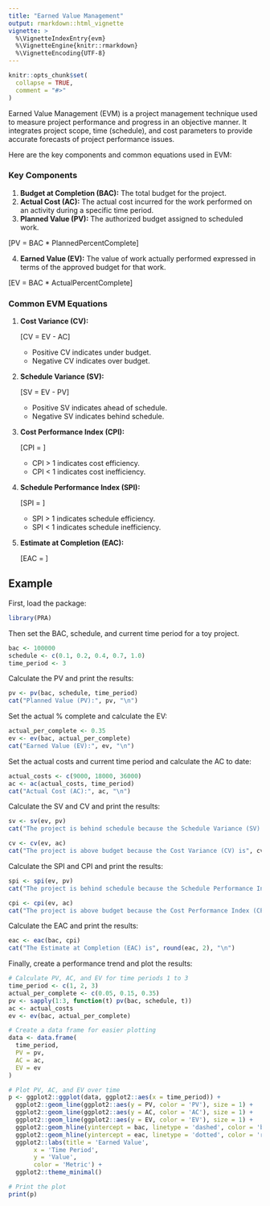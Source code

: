 ```yaml
---
title: "Earned Value Management"
output: rmarkdown::html_vignette
vignette: >
  %\VignetteIndexEntry{evm}
  %\VignetteEngine{knitr::rmarkdown}
  %\VignetteEncoding{UTF-8}
---
```


```r
knitr::opts_chunk$set(
  collapse = TRUE,
  comment = "#>"
)
```

Earned Value Management (EVM) is a project management technique used to measure project performance and progress in an objective manner. It integrates project scope, time (schedule), and cost parameters to provide accurate forecasts of project performance issues.

Here are the key components and common equations used in EVM:

### Key Components

1. **Budget at Completion (BAC):** The total budget for the project.
2. **Actual Cost (AC):** The actual cost incurred for the work performed on an activity during a specific time period.
3. **Planned Value (PV):** The authorized budget assigned to scheduled work.

\[PV = BAC * PlannedPercentComplete\]

4. **Earned Value (EV):** The value of work actually performed expressed in terms of the approved budget for that work.

\[EV = BAC * ActualPercentComplete\]

### Common EVM Equations

1. **Cost Variance (CV):**

   \[CV = EV - AC\]
   
   - Positive CV indicates under budget.
   - Negative CV indicates over budget.

2. **Schedule Variance (SV):**
   
   \[SV = EV - PV\]
   
   - Positive SV indicates ahead of schedule.
   - Negative SV indicates behind schedule.

3. **Cost Performance Index (CPI):**

   \[CPI = \frac{EV}{AC}\]
  
   - CPI > 1 indicates cost efficiency.
   - CPI < 1 indicates cost inefficiency.

4. **Schedule Performance Index (SPI):**
   
   \[SPI = \frac{EV}{PV}\]
   
   - SPI > 1 indicates schedule efficiency.
   - SPI < 1 indicates schedule inefficiency.

5. **Estimate at Completion (EAC):**
   
   \[EAC = \frac{BAC}{CPI}\]

## Example

First, load the package:
```r
library(PRA)
```

Then set the BAC, schedule, and current time period for a toy project.
```r
bac <- 100000
schedule <- c(0.1, 0.2, 0.4, 0.7, 1.0)
time_period <- 3
```

Calculate the PV and print the results:
```r
pv <- pv(bac, schedule, time_period)
cat("Planned Value (PV):", pv, "\n")
```

Set the actual % complete and calculate the EV:
```r
actual_per_complete <- 0.35
ev <- ev(bac, actual_per_complete)
cat("Earned Value (EV):", ev, "\n")
```

Set the actual costs and current time period and calculate the AC to date:

```r
actual_costs <- c(9000, 18000, 36000)
ac <- ac(actual_costs, time_period)
cat("Actual Cost (AC):", ac, "\n")
```

Calculate the SV and CV and print the results:
```r
sv <- sv(ev, pv)
cat("The project is behind schedule because the Schedule Variance (SV) is", sv, "\n")

cv <- cv(ev, ac)
cat("The project is above budget because the Cost Variance (CV) is", cv, "\n")
```

Calculate the SPI and CPI and print the results:
```r
spi <- spi(ev, pv)
cat("The project is behind schedule because the Schedule Performance Index (SPI) is", round(spi, 2), "\n")

cpi <- cpi(ev, ac)
cat("The project is above budget because the Cost Performance Index (CPI) is", round(cpi, 2), "\n")
```

Calculate the EAC and print the results:
```r
eac <- eac(bac, cpi)
cat("The Estimate at Completion (EAC) is", round(eac, 2), "\n")
```

Finally, create a performance trend and plot the results:

```r
# Calculate PV, AC, and EV for time periods 1 to 3
time_period <- c(1, 2, 3)
actual_per_complete <- c(0.05, 0.15, 0.35)
pv <- sapply(1:3, function(t) pv(bac, schedule, t))
ac <- actual_costs
ev <- ev(bac, actual_per_complete)

# Create a data frame for easier plotting
data <- data.frame(
  time_period,
  PV = pv,
  AC = ac,
  EV = ev
)

# Plot PV, AC, and EV over time
p <- ggplot2::ggplot(data, ggplot2::aes(x = time_period)) +
  ggplot2::geom_line(ggplot2::aes(y = PV, color = 'PV'), size = 1) +
  ggplot2::geom_line(ggplot2::aes(y = AC, color = 'AC'), size = 1) +
  ggplot2::geom_line(ggplot2::aes(y = EV, color = 'EV'), size = 1) +
  ggplot2::geom_hline(yintercept = bac, linetype = 'dashed', color = 'blue', size = 1, show.legend = TRUE) +
  ggplot2::geom_hline(yintercept = eac, linetype = 'dotted', color = 'red', size = 1, show.legend = TRUE) +
  ggplot2::labs(title = 'Earned Value',
       x = 'Time Period',
       y = 'Value',
       color = 'Metric') +
  ggplot2::theme_minimal()

# Print the plot
print(p)
```
